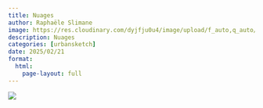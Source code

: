 ```yaml
---
title: Nuages
author: Raphaële Slimane
image: https://res.cloudinary.com/dyjfju0u4/image/upload/f_auto,q_auto/v1757411579/clouds_nks9dd.png
description: Nuages
categories: [urbansketch]
date: 2025/02/21
format:
  html:
    page-layout: full
---
```


![](https://res.cloudinary.com/dyjfju0u4/image/upload/f_auto,q_auto/v1757411579/clouds_nks9dd.png)

